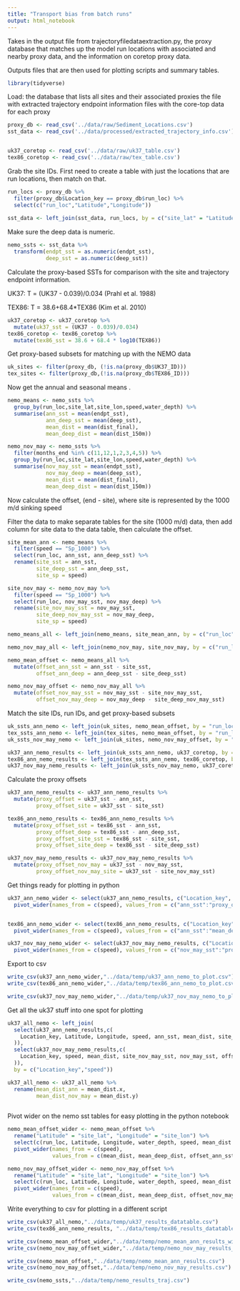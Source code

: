 ```yaml
---
title: "Transport bias from batch runs"
output: html_notebook
---
```


Takes in the output file from trajectoryfiledataextraction.py, the proxy database that matches up the model run locations with associated and nearby proxy data, and the information on coretop proxy data.

Outputs files that are then used for plotting scripts and summary tables.


```r
library(tidyverse)

```



Load:
    the database that lists all sites and their associated proxies
    the file with extracted trajectory endpoint information
    files with the core-top data for each proxy

```r
proxy_db <- read_csv('../data/raw/Sediment_Locations.csv')
sst_data <- read_csv('../data/processed/extracted_trajectory_info.csv')


uk37_coretop <- read_csv('../data/raw/uk37_table.csv')
tex86_coretop <- read_csv('../data/raw/tex_table.csv')
```





Grab the site IDs. First need to create a table with just the locations that are run locations, then match on that.
```r
run_locs <- proxy_db %>%
  filter(proxy_db$Location_key == proxy_db$run_loc) %>%
  select(c("run_loc","Latitude","Longitude"))
  
sst_data <- left_join(sst_data, run_locs, by = c("site_lat" = "Latitude", "site_lon" = "Longitude"))

```




Make sure the deep data is numeric.
```r
nemo_ssts <- sst_data %>%
  transform(endpt_sst = as.numeric(endpt_sst),
            deep_sst = as.numeric(deep_sst))
```



Calculate the proxy-based SSTs for comparison with the site and trajectory endpoint information.

UK37: T = (UK37 - 0.039)/0.034 (Prahl et al. 1988)

TEX86: T = 38.6+68.4*TEX86 (Kim et al. 2010)

```r
uk37_coretop <- uk37_coretop %>%
  mutate(uk37_sst = (UK37 - 0.039)/0.034)
tex86_coretop <- tex86_coretop %>%
  mutate(tex86_sst = 38.6 + 68.4 * log10(TEX86))
```






Get proxy-based subsets for matching up with the NEMO data
```r
uk_sites <- filter(proxy_db, (!is.na(proxy_db$UK37_ID)))
tex_sites <- filter(proxy_db,(!is.na(proxy_db$TEX86_ID)))
```





Now get the annual and seasonal means .
```r
nemo_means <- nemo_ssts %>%
  group_by(run_loc,site_lat,site_lon,speed,water_depth) %>%
  summarise(ann_sst = mean(endpt_sst),
            ann_deep_sst = mean(deep_sst),
            mean_dist = mean(dist_final),
            mean_deep_dist = mean(dist_150m))

nemo_nov_may <- nemo_ssts %>%
  filter(months_end %in% c(11,12,1,2,3,4,5)) %>%
  group_by(run_loc,site_lat,site_lon,speed,water_depth) %>%
  summarise(nov_may_sst = mean(endpt_sst),
            nov_may_deep = mean(deep_sst),
            mean_dist = mean(dist_final),
            mean_deep_dist = mean(dist_150m))

```







Now calculate the offset, (end - site), where site is represented by the 1000 m/d sinking speed

Filter the data to make separate tables for the site (1000 m/d) data, then add column for site data to the data table, then calculate the offset.
```r
site_mean_ann <- nemo_means %>%
  filter(speed == "Sp_1000") %>%
  select(run_loc, ann_sst, ann_deep_sst) %>%
  rename(site_sst = ann_sst,
         site_deep_sst = ann_deep_sst,
         site_sp = speed)

site_nov_may <- nemo_nov_may %>%
  filter(speed == "Sp_1000") %>%
  select(run_loc, nov_may_sst, nov_may_deep) %>%
  rename(site_nov_may_sst = nov_may_sst,
         site_deep_nov_may_sst = nov_may_deep,
         site_sp = speed)

```



```r
nemo_means_all <- left_join(nemo_means, site_mean_ann, by = c("run_loc","site_lat", "site_lon"))

nemo_nov_may_all <- left_join(nemo_nov_may, site_nov_may, by = c("run_loc","site_lat", "site_lon"))
```



```r
nemo_mean_offset <- nemo_means_all %>%
  mutate(offset_ann_sst = ann_sst - site_sst,
         offset_ann_deep = ann_deep_sst - site_deep_sst)

nemo_nov_may_offset <- nemo_nov_may_all %>%
  mutate(offset_nov_may_sst = nov_may_sst - site_nov_may_sst,
         offset_nov_may_deep = nov_may_deep - site_deep_nov_may_sst)
```





Match the site IDs, run IDs, and get proxy-based subsets
```r
uk_ssts_ann_nemo <- left_join(uk_sites, nemo_mean_offset, by = "run_loc")
tex_ssts_ann_nemo <- left_join(tex_sites, nemo_mean_offset, by = "run_loc")
uk_ssts_nov_may_nemo <- left_join(uk_sites, nemo_nov_may_offset, by = "run_loc")

uk37_ann_nemo_results <- left_join(uk_ssts_ann_nemo, uk37_coretop, by = c("UK37_ID"))
tex86_ann_nemo_results <- left_join(tex_ssts_ann_nemo, tex86_coretop, by = c("TEX86_ID"))
uk37_nov_may_nemo_results <- left_join(uk_ssts_nov_may_nemo, uk37_coretop, by = c("UK37_ID"))
```









Calculate the proxy offsets
```r
uk37_ann_nemo_results <- uk37_ann_nemo_results %>%
  mutate(proxy_offset = uk37_sst - ann_sst,
         proxy_offset_site = uk37_sst - site_sst)

tex86_ann_nemo_results <- tex86_ann_nemo_results %>%
  mutate(proxy_offset_sst = tex86_sst - ann_sst,
         proxy_offset_deep = tex86_sst - ann_deep_sst,
         proxy_offset_site_sst = tex86_sst - site_sst,
         proxy_offset_site_deep = tex86_sst - site_deep_sst)

uk37_nov_may_nemo_results <- uk37_nov_may_nemo_results %>%
  mutate(proxy_offset_nov_may = uk37_sst - nov_may_sst,
         proxy_offset_nov_may_site = uk37_sst - site_nov_may_sst)
```







Get things ready for plotting in python


```r
uk37_ann_nemo_wider <- select(uk37_ann_nemo_results, c("Location_key", "Latitude", "Longitude","water_depth", "speed","site_sst","uk37_sst","proxy_offset_site","ann_sst","mean_dist", "offset_ann_sst","proxy_offset")) %>%
  pivot_wider(names_from = c(speed), values_from = c("ann_sst":"proxy_offset"))


tex86_ann_nemo_wider <- select(tex86_ann_nemo_results, c("Location_key", "Latitude", "Longitude","water_depth", "speed","ann_sst":"mean_deep_dist","site_sst":"offset_ann_deep","tex86_sst":"proxy_offset_site_deep")) %>%
  pivot_wider(names_from = c(speed), values_from = c("ann_sst":"mean_deep_dist","offset_ann_sst":"offset_ann_deep","proxy_offset_sst","proxy_offset_deep"))

uk37_nov_may_nemo_wider <- select(uk37_nov_may_nemo_results, c("Location_key", "Latitude","water_depth", "Longitude","uk37_sst","site_nov_may_sst","proxy_offset_nov_may_site", "speed","nov_may_sst","mean_dist","offset_nov_may_sst","proxy_offset_nov_may")) %>%
  pivot_wider(names_from = c(speed), values_from = c("nov_may_sst":"proxy_offset_nov_may"))

```




Export to csv
```r
write_csv(uk37_ann_nemo_wider,"../data/temp/uk37_ann_nemo_to_plot.csv")
write_csv(tex86_ann_nemo_wider,"../data/temp/tex86_ann_nemo_to_plot.csv")

write_csv(uk37_nov_may_nemo_wider,"../data/temp/uk37_nov_may_nemo_to_plot.csv")
```






Get all the uk37 stuff into one spot for plotting
```r

uk37_all_nemo <- left_join(
  select(uk37_ann_nemo_results,c(
    Location_key, Latitude, Longitude, speed, ann_sst, mean_dist, site_sst, offset_ann_sst, wdepth, uk37_sst, proxy_offset, proxy_offset_site
  )), 
  select(uk37_nov_may_nemo_results,c(
    Location_key, speed, mean_dist, site_nov_may_sst, nov_may_sst, offset_nov_may_sst, proxy_offset_nov_may, proxy_offset_nov_may_site
  )), 
  by = c("Location_key","speed"))

uk37_all_nemo <- uk37_all_nemo %>%
  rename(mean_dist_ann = mean_dist.x,
         mean_dist_nov_may = mean_dist.y) 
  
```



Pivot wider on the nemo sst tables for easy plotting in the python notebook
```r
nemo_mean_offset_wider <- nemo_mean_offset %>%
  rename("Latitude" = "site_lat", "Longitude" = "site_lon") %>%
  select(c(run_loc, Latitude, Longitude, water_depth, speed, mean_dist:offset_ann_deep)) %>%
  pivot_wider(names_from = c(speed),
              values_from = c(mean_dist, mean_deep_dist, offset_ann_sst, offset_ann_deep))

nemo_nov_may_offset_wider <- nemo_nov_may_offset %>%
  rename("Latitude" = "site_lat", "Longitude" = "site_lon") %>%
  select(c(run_loc, Latitude, Longitude, water_depth, speed, mean_dist:offset_nov_may_deep)) %>%
  pivot_wider(names_from = c(speed),
              values_from = c(mean_dist, mean_deep_dist, offset_nov_may_sst, offset_nov_may_deep))
```





Write everything to csv for plotting in a different script
```r
write_csv(uk37_all_nemo,"../data/temp/uk37_results_datatable.csv")
write_csv(tex86_ann_nemo_results, "../data/temp/tex86_results_datatable.csv")

write_csv(nemo_mean_offset_wider,"../data/temp/nemo_mean_ann_results_wider.csv")
write_csv(nemo_nov_may_offset_wider,"../data/temp/nemo_nov_may_results_wider.csv")

write_csv(nemo_mean_offset,"../data/temp/nemo_mean_ann_results.csv")
write_csv(nemo_nov_may_offset,"../data/temp/nemo_nov_may_results.csv")

write_csv(nemo_ssts,"../data/temp/nemo_results_traj.csv")
```






